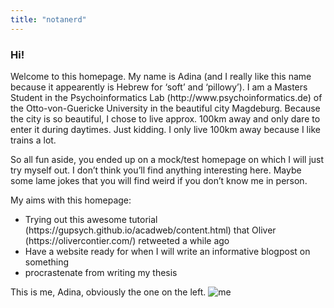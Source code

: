 ```yaml
---
title: "notanerd"
---
```

### Hi!

Welcome to this homepage. My name is Adina (and I really like this name because it appearently is Hebrew for 'soft' and 'pillowy').
I am a Masters Student in the Psychoinformatics Lab (http://www.psychoinformatics.de) of the Otto-von-Guericke University in the beautiful city Magdeburg. Because the city is so beautiful, I chose to live approx. 100km away and only dare to enter it during daytimes. Just kidding. I only live 100km away because I like trains a lot.

So all fun aside, you ended up on a mock/test homepage on which I will just try myself out. I don't think you'll find anything interesting here. Maybe some lame jokes that you will find weird if you don't know me in person. 

My aims with this homepage:

* Trying out this awesome tutorial (https://gupsych.github.io/acadweb/content.html) that Oliver (https://olivercontier.com/) retweeted a while ago
* Have a website ready for when I will write an informative blogpost on something
* procrastenate from writing my thesis

This is me, Adina, obviously the one on the left.
![me](/home/adina/Pictures/2017.12-psyinf-party/IMG_0326.jpg)